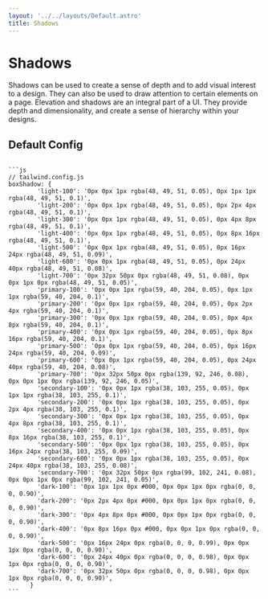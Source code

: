 ```yaml
---
layout: '../../layouts/Default.astro'
title: Shadows
---
```



# Shadows

Shadows can be used to create a sense of depth and to add visual interest to a design. They can also be used to draw attention to certain elements on a page. Elevation and shadows are an integral part of a UI. They provide depth and dimensionality, and create a sense of hierarchy within your designs.

<Shadows />

## Default Config

<Code>
```js	
// tailwind.config.js
boxShadow: {
        'light-100': '0px 0px 1px rgba(48, 49, 51, 0.05), 0px 1px 1px rgba(48, 49, 51, 0.1)',
        'light-200': '0px 0px 1px rgba(48, 49, 51, 0.05), 0px 2px 4px rgba(48, 49, 51, 0.1)',
        'light-300': '0px 0px 1px rgba(48, 49, 51, 0.05), 0px 4px 8px rgba(48, 49, 51, 0.1)',
        'light-400': '0px 0px 1px rgba(48, 49, 51, 0.05), 0px 8px 16px rgba(48, 49, 51, 0.1)',
        'light-500': '0px 0px 1px rgba(48, 49, 51, 0.05), 0px 16px 24px rgba(48, 49, 51, 0.09)',
        'light-600': '0px 0px 1px rgba(48, 49, 51, 0.05), 0px 24px 40px rgba(48, 49, 51, 0.08)',
        'light-700': '0px 32px 50px 0px rgba(48, 49, 51, 0.08), 0px 0px 1px 0px rgba(48, 49, 51, 0.05)',
        'primary-100': '0px 0px 1px rgba(59, 40, 204, 0.05), 0px 1px 1px rgba(59, 40, 204, 0.1)',
        'primary-200': '0px 0px 1px rgba(59, 40, 204, 0.05), 0px 2px 4px rgba(59, 40, 204, 0.1)',
        'primary-300': '0px 0px 1px rgba(59, 40, 204, 0.05), 0px 4px 8px rgba(59, 40, 204, 0.1)',
        'primary-400': '0px 0px 1px rgba(59, 40, 204, 0.05), 0px 8px 16px rgba(59, 40, 204, 0.1)',
        'primary-500': '0px 0px 1px rgba(59, 40, 204, 0.05), 0px 16px 24px rgba(59, 40, 204, 0.09)',
        'primary-600': '0px 0px 1px rgba(59, 40, 204, 0.05), 0px 24px 40px rgba(59, 40, 204, 0.08)',
        'primary-700': '0px 32px 50px 0px rgba(139, 92, 246, 0.08), 0px 0px 1px 0px rgba(139, 92, 246, 0.05)',
        'secondary-100': '0px 0px 1px rgba(38, 103, 255, 0.05), 0px 1px 1px rgba(38, 103, 255, 0.1)',
        'secondary-200': '0px 0px 1px rgba(38, 103, 255, 0.05), 0px 2px 4px rgba(38, 103, 255, 0.1)',
        'secondary-300': '0px 0px 1px rgba(38, 103, 255, 0.05), 0px 4px 8px rgba(38, 103, 255, 0.1)',
        'secondary-400': '0px 0px 1px rgba(38, 103, 255, 0.05), 0px 8px 16px rgba(38, 103, 255, 0.1)',
        'secondary-500': '0px 0px 1px rgba(38, 103, 255, 0.05), 0px 16px 24px rgba(38, 103, 255, 0.09)',
        'secondary-600': '0px 0px 1px rgba(38, 103, 255, 0.05), 0px 24px 40px rgba(38, 103, 255, 0.08)',
        'secondary-700': '0px 32px 50px 0px rgba(99, 102, 241, 0.08), 0px 0px 1px 0px rgba(99, 102, 241, 0.05)',
        'dark-100': '0px 1px 1px 0px #000, 0px 0px 1px 0px rgba(0, 0, 0, 0.90)',
        'dark-200': '0px 2px 4px 0px #000, 0px 0px 1px 0px rgba(0, 0, 0, 0.90)',
        'dark-300': '0px 4px 8px 0px #000, 0px 0px 1px 0px rgba(0, 0, 0, 0.90)',
        'dark-400': '0px 8px 16px 0px #000, 0px 0px 1px 0px rgba(0, 0, 0, 0.90)',
        'dark-500': '0px 16px 24px 0px rgba(0, 0, 0, 0.99), 0px 0px 1px 0px rgba(0, 0, 0, 0.90)',
        'dark-600': '0px 24px 40px 0px rgba(0, 0, 0, 0.98), 0px 0px 1px 0px rgba(0, 0, 0, 0.90)',
        'dark-700': '0px 32px 50px 0px rgba(0, 0, 0, 0.98), 0px 0px 1px 0px rgba(0, 0, 0, 0.90)',
      }
```
</Code>

